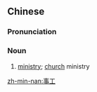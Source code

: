 ==Chinese==
{{zh-forms}}
{{wikipedia|lang=zh}}

===Pronunciation===
{{zh-pron
|m=shìgōng
|c=si6 gung1
|h=pfs=sṳ-kûng
|mn=tw:sū-kong/tw:sū-kang
|cat=n
}}

===Noun===
{{zh-noun}}

# {{lb|zh|Christianity}} [[ministry]]; [[church]] ministry

[[zh-min-nan:事工]]